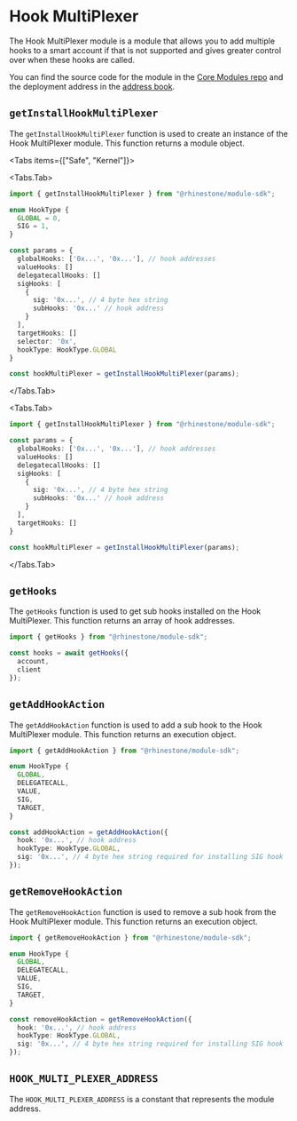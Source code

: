 
# Hook MultiPlexer

The Hook MultiPlexer module is a module that allows you to add multiple hooks to a smart account if that is not supported and gives greater control over when these hooks are called.

You can find the source code for the module in the [Core Modules repo](https://github.com/rhinestonewtf/core-modules/tree/main/src/HookMultiPlexer) and the deployment address in the [address book](../../overview/address-book.mdx).

## `getInstallHookMultiPlexer`

The `getInstallHookMultiPlexer` function is used to create an instance of the Hook MultiPlexer module. This function returns a module object.

<Tabs items={["Safe", "Kernel"]}>

<Tabs.Tab>

```typescript
import { getInstallHookMultiPlexer } from "@rhinestone/module-sdk";

enum HookType {
  GLOBAL = 0,
  SIG = 1,
}

const params = {
  globalHooks: ['0x...', '0x...'], // hook addresses
  valueHooks: []
  delegatecallHooks: []
  sigHooks: [
    {
      sig: '0x...', // 4 byte hex string
      subHooks: '0x...' // hook address
    }
  ],
  targetHooks: []
  selector: '0x',
  hookType: HookType.GLOBAL
}

const hookMultiPlexer = getInstallHookMultiPlexer(params);
```

</Tabs.Tab>

<Tabs.Tab>
```typescript
import { getInstallHookMultiPlexer } from "@rhinestone/module-sdk";

const params = {
  globalHooks: ['0x...', '0x...'], // hook addresses
  valueHooks: []
  delegatecallHooks: []
  sigHooks: [
    {
      sig: '0x...', // 4 byte hex string
      subHooks: '0x...' // hook address
    }
  ],
  targetHooks: []
}

const hookMultiPlexer = getInstallHookMultiPlexer(params);
```

</Tabs.Tab>
</Tabs>

## `getHooks`

The `getHooks` function is used to get sub hooks installed on the Hook MultiPlexer. This function returns an array of hook addresses.

```typescript
import { getHooks } from "@rhinestone/module-sdk";

const hooks = await getHooks({
  account,
  client
});
```

## `getAddHookAction`

The `getAddHookAction` function is used to add a sub hook to the Hook MultiPlexer module. This function returns an execution object.

```typescript
import { getAddHookAction } from "@rhinestone/module-sdk";

enum HookType {
  GLOBAL,
  DELEGATECALL,
  VALUE,
  SIG,
  TARGET,
}

const addHookAction = getAddHookAction({
  hook: '0x...', // hook address
  hookType: HookType.GLOBAL,
  sig: '0x...', // 4 byte hex string required for installing SIG hook
});
```

## `getRemoveHookAction`

The `getRemoveHookAction` function is used to remove a sub hook from the Hook MultiPlexer module. This function returns an execution object.

```typescript
import { getRemoveHookAction } from "@rhinestone/module-sdk";

enum HookType {
  GLOBAL,
  DELEGATECALL,
  VALUE,
  SIG,
  TARGET,
}

const removeHookAction = getRemoveHookAction({
  hook: '0x...', // hook address
  hookType: HookType.GLOBAL,
  sig: '0x...', // 4 byte hex string required for installing SIG hook
});
```

## `HOOK_MULTI_PLEXER_ADDRESS`

The `HOOK_MULTI_PLEXER_ADDRESS` is a constant that represents the module address.
